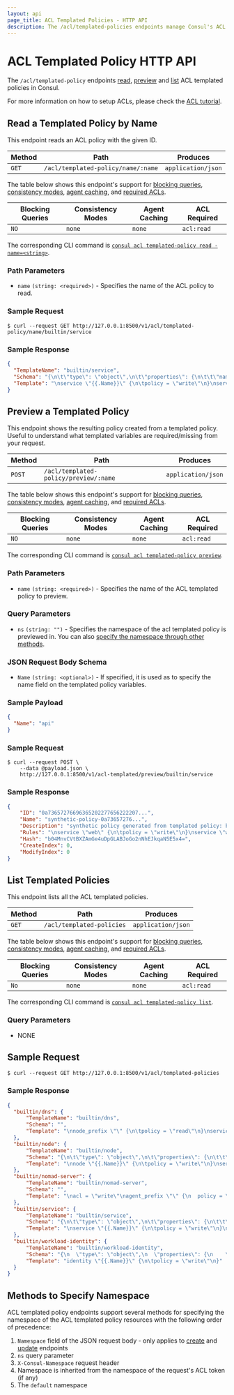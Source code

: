 ```yaml
---
layout: api
page_title: ACL Templated Policies - HTTP API
description: The /acl/templated-policies endpoints manage Consul's ACL templated policies.
---
```


# ACL Templated Policy HTTP API

The `/acl/templated-policy` endpoints [read](#read-a-templated-policy-by-name),
[preview](#preview-a-templated-policy) and [list](#list-templated-policies) ACL templated policies in Consul.

For more information on how to setup ACLs, please check the [ACL tutorial](/consul/tutorials/security/access-control-setup-production).

## Read a Templated Policy by Name

This endpoint reads an ACL policy with the given ID.

| Method | Path                     | Produces           |
| ------ | ------------------------ | ------------------ |
| `GET`  | `/acl/templated-policy/name/:name` | `application/json` |

The table below shows this endpoint's support for
[blocking queries](/consul/api-docs/features/blocking),
[consistency modes](/consul/api-docs/features/consistency),
[agent caching](/consul/api-docs/features/caching), and
[required ACLs](/consul/api-docs/api-structure#authentication).

| Blocking Queries | Consistency Modes | Agent Caching | ACL Required |
| ---------------- | ----------------- | ------------- | ------------ |
| `NO`            | `none`             | `none`        | `acl:read`   |

The corresponding CLI command is [`consul acl templated-policy read -name=<string>`](/consul/commands/acl/templated-policy/read#name).

### Path Parameters

- `name` `(string: <required>)` - Specifies the name of the ACL policy to read.

### Sample Request

```shell-session
$ curl --request GET http://127.0.0.1:8500/v1/acl/templated-policy/name/builtin/service
```

### Sample Response

```json
{
  "TemplateName": "builtin/service",
  "Schema": "{\n\t\"type\": \"object\",\n\t\"properties\": {\n\t\t\"name\": { \"type\": \"string\", \"$ref\": \"#/definitions/min-length-one\" }\n\t},\n\t\"required\": [\"name\"],\n\t\"definitions\": {\n\t\t\"min-length-one\": {\n\t\t\t\t\"type\": \"string\",\n\t\t\t\t\"minLength\": 1\n\t\t}\n\t}\n}",
  "Template": "\nservice \"{{.Name}}\" {\n\tpolicy = \"write\"\n}\nservice \"{{.Name}}-sidecar-proxy\" {\n\tpolicy = \"write\"\n}\nservice_prefix \"\" {\n\tpolicy = \"read\"\n}\nnode_prefix \"\" {\n\tpolicy = \"read\"\n}"
}
```

## Preview a Templated Policy

This endpoint shows the resulting policy created from a templated policy. Useful to understand what templated variables are required/missing from your request.

| Method | Path          | Produces           |
| ------ | ------------- | ------------------ |
| `POST`  | `/acl/templated-policy/preview/:name` | `application/json` |

The table below shows this endpoint's support for
[blocking queries](/consul/api-docs/features/blocking),
[consistency modes](/consul/api-docs/features/consistency),
[agent caching](/consul/api-docs/features/caching), and
[required ACLs](/consul/api-docs/api-structure#authentication).

| Blocking Queries | Consistency Modes | Agent Caching | ACL Required |
| ---------------- | ----------------- | ------------- | ------------ |
| `NO`             | `none`            | `none`        | `acl:read`  |

The corresponding CLI command is [`consul acl templated-policy preview`](/consul/commands/acl/templated-policy/preview).

### Path Parameters

- `name` `(string: <required>)` - Specifies the name of the ACL templated policy to preview.

### Query Parameters

- `ns` `(string: "")` <EnterpriseAlert inline /> - Specifies the namespace of the acl templated policy is previewed in.
  You can also [specify the namespace through other methods](#methods-to-specify-namespace).

### JSON Request Body Schema

- `Name` `(string: <optional>)` - If specified, it is used as to specify the name field on the templated policy variables. 

### Sample Payload

```json
{
  "Name": "api"
}
```

### Sample Request

```shell-session
$ curl --request POST \
    --data @payload.json \
    http://127.0.0.1:8500/v1/acl-templated/preview/builtin/service
```

### Sample Response

```json
{
    "ID": "0a73657276696365202277656222207...",
    "Name": "synthetic-policy-0a73657276...",
    "Description": "synthetic policy generated from templated policy: builtin/service",
    "Rules": "\nservice \"web\" {\n\tpolicy = \"write\"\n}\nservice \"web-sidecar-proxy\" {\n\tpolicy = \"write\"\n}\nservice_prefix \"\" {\n\tpolicy = \"read\"\n}\nnode_prefix \"\" {\n\tpolicy = \"read\"\n}",
    "Hash": "b04MnvCVtBXZAmGe4uDpGLABJoGo2nNhEJkqaN5E5x4=",
    "CreateIndex": 0,
    "ModifyIndex": 0
}
```

## List Templated Policies

This endpoint lists all the ACL templated policies.

| Method | Path                      | Produces           |
| ------ | ------------------------- | ------------------ |
| `GET`  | `/acl/templated-policies` | `application/json` |

The table below shows this endpoint's support for
[blocking queries](/consul/api-docs/features/blocking),
[consistency modes](/consul/api-docs/features/consistency),
[agent caching](/consul/api-docs/features/caching), and
[required ACLs](/consul/api-docs/api-structure#authentication).

| Blocking Queries | Consistency Modes | Agent Caching | ACL Required |
| ---------------- | ----------------- | ------------- | ------------ |
| `No`             | `none`             | `none`        | `acl:read`   |

The corresponding CLI command is [`consul acl templated-policy list`](/consul/commands/acl/templated-policy/list).

### Query Parameters

- NONE

## Sample Request

```shell-session
$ curl --request GET http://127.0.0.1:8500/v1/acl/templated-policies
```

### Sample Response 

```json
{
  "builtin/dns": {
      "TemplateName": "builtin/dns",
      "Schema": "",
      "Template": "\nnode_prefix \"\" {\n\tpolicy = \"read\"\n}\nservice_prefix \"\" {\n\tpolicy = \"read\"\n}\nquery_prefix \"\" {\n\tpolicy = \"read\"\n}"
  },
  "builtin/node": {
      "TemplateName": "builtin/node",
      "Schema": "{\n\t\"type\": \"object\",\n\t\"properties\": {\n\t\t\"name\": { \"type\": \"string\", \"$ref\": \"#/definitions/min-length-one\" }\n\t},\n\t\"required\": [\"name\"],\n\t\"definitions\": {\n\t\t\"min-length-one\": {\n\t\t\t\t\"type\": \"string\",\n\t\t\t\t\"minLength\": 1\n\t\t}\n\t}\n}",
      "Template": "\nnode \"{{.Name}}\" {\n\tpolicy = \"write\"\n}\nservice_prefix \"\" {\n\tpolicy = \"read\"\n}"
  },
  "builtin/nomad-server": {
      "TemplateName": "builtin/nomad-server",
      "Schema": "",
      "Template": "\nacl = \"write\"\nagent_prefix \"\" {\n  policy = \"read\"\n}\nnode_prefix \"\" {\n  policy = \"read\"\n}\nservice_prefix \"\" {\n  policy = \"write\"\n}"
  },
  "builtin/service": {
      "TemplateName": "builtin/service",
      "Schema": "{\n\t\"type\": \"object\",\n\t\"properties\": {\n\t\t\"name\": { \"type\": \"string\", \"$ref\": \"#/definitions/min-length-one\" }\n\t},\n\t\"required\": [\"name\"],\n\t\"definitions\": {\n\t\t\"min-length-one\": {\n\t\t\t\t\"type\": \"string\",\n\t\t\t\t\"minLength\": 1\n\t\t}\n\t}\n}",
      "Template": "\nservice \"{{.Name}}\" {\n\tpolicy = \"write\"\n}\nservice \"{{.Name}}-sidecar-proxy\" {\n\tpolicy = \"write\"\n}\nservice_prefix \"\" {\n\tpolicy = \"read\"\n}\nnode_prefix \"\" {\n\tpolicy = \"read\"\n}"
  },
  "builtin/workload-identity": {
      "TemplateName": "builtin/workload-identity",
      "Schema": "{\n  \"type\": \"object\",\n  \"properties\": {\n    \"name\": { \"type\": \"string\", \"$ref\": \"#/definitions/min-length-one\" }\n  },\n  \"required\": [\"name\"],\n  \"definitions\": {\n    \"min-length-one\": {\n      \"type\": \"string\",\n      \"minLength\": 1\n    }\n  }\n}",
      "Template": "identity \"{{.Name}}\" {\n\tpolicy = \"write\"\n}"
  }
}
```

## Methods to Specify Namespace <EnterpriseAlert inline />

ACL templated policy endpoints
support several methods for specifying the namespace of the ACL templated policy resources
with the following order of precedence:
1. `Namespace` field of the JSON request body -
  only applies to [create](#create-a-policy) and [update](#update-a-policy) endpoints
1. `ns` query parameter
1. `X-Consul-Namespace` request header
1. Namespace is inherited from the namespace of the request's ACL token (if any)
1. The `default` namespace